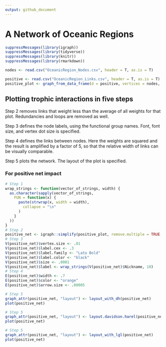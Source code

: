 ```yaml
---
output: github_document
---
```


# A Network of Oceanic Regions

```r
suppressMessages(library(igraph))
suppressMessages(library(tidyverse))
suppressMessages(library(knitr))
suppressMessages(library(rmarkdown))
```

```r
nodes <- read.csv("OceanicRegion_Nodes.csv", header = T, as.is = T)
```

```r
positive <- read.csv("OceanicRegion_Links.csv", header = T, as.is = T)
positive_plot <- graph_from_data_frame(d = positive, vertices = nodes, directed = T)
```

## Plotting trophic interactions in five steps

Step 2 removes links that weight less than the average of all weights for that plot. Redundancies and loops are removed as well.

Step 3 defines the node labels, using the functional group names. Font, font size, and vertex dot size is specified.

Step 4 defines the links between nodes. Here the weights are squared and the result is amplified by a factor of 5, so that the relative width of links can be visually comparable.

Step 5 plots the network. The layout of the plot is specified.

### For positive net impact

```r
# Step 1
wrap_strings <- function(vector_of_strings, width) {
  as.character(sapply(vector_of_strings,
    FUN = function(x) {
      paste(strwrap(x, width = width),
        collapse = "\n"
      )
    }
  ))
}
# Step 2
positive_net <- igraph::simplify(positive_plot, remove.multiple = TRUE, remove.loops = TRUE, edge.attr.comb = igraph_opt("edge.attr.comb"))
# Step 3
V(positive_net)$vertex.size <- .01
V(positive_net)$label.cex <- .3
V(positive_net)$label.family <- "Lato Bold"
V(positive_net)$label.color <- "black"
V(positive_net)$size <- .0001
V(positive_net)$label <- wrap_strings(V(positive_net)$Nickname, 10)
# Step 4
E(positive_net)$width <- .7
E(positive_net)$color <- "orange"
E(positive_net)$arrow.size <- .00005
```

```r
# Step 5
graph_attr(positive_net, "layout") <- layout_with_dh(positive_net)
plot(positive_net)
```

```r
# Step 5
graph_attr(positive_net, "layout") <- layout.davidson.harel(positive_net)
plot(positive_net)
```

```r
# Step 5
graph_attr(positive_net, "layout") <- layout_with_lgl(positive_net)
plot(positive_net)
```



